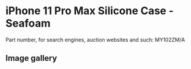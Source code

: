 
# iPhone 11 Pro Max Silicone Case - Seafoam

Part number, for search engines, auction websites and such: MY102ZM/A

## Image gallery

<div style={{ width: '100%', maxWidth: '768px' }}>
<GalleryComponent
    images={[
      {
        original: "/everysource/MY102.webp",
        thumbnail: "/everypreview/MY102.webp",
      },
      {
        original: "/everysource/MY102_AV1.webp",
        thumbnail: "/everypreview/MY102_AV1.webp",
      },
      {
        original: "/everysource/MY102_AV2.webp",
        thumbnail: "/everypreview/MY102_AV2.webp",
      },
      {
        original: "/everysource/MY102_AV3.webp",
        thumbnail: "/everypreview/MY102_AV3.webp",
      },
      {
        original: "/everysource/MY102_AV4.webp",
        thumbnail: "/everypreview/MY102_AV4.webp",
      },
      {
        original: "/everysource/MY102_AV5.webp",
        thumbnail: "/everypreview/MY102_AV5.webp",
      }
    ]}
  />
</div>